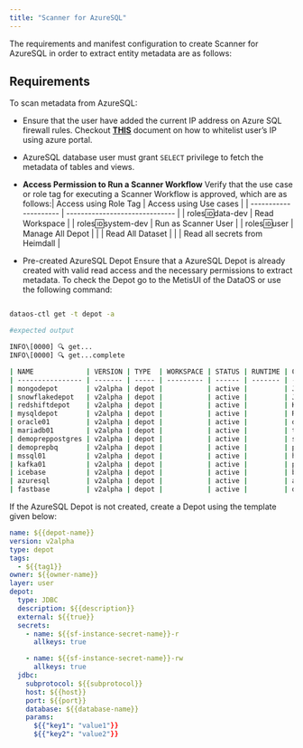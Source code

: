 ```yaml
---
title: "Scanner for AzureSQL"
---
```


The requirements and manifest configuration to create Scanner for AzureSQL in order to extract entity metadata are as follows:

## Requirements

To scan metadata from AzureSQL:

* Ensure that the user have added the current IP address on Azure SQL firewall rules. Checkout [**THIS**](https://learn.microsoft.com/en-us/azure/azure-sql/database/firewall-configure?view=azuresql#use-the-azure-portal-to-manage-server-level-ip-firewall-rules) document on how to whitelist user’s IP using azure portal.

* AzureSQL database user must grant `SELECT` privilege to fetch the metadata of tables and views.

* **Access Permission to Run a Scanner Workflow**
  Verify that the use case or role tag for executing a Scanner Workflow is approved, which are as follows:| Access using Role Tag | Access using Use cases         |
  | --------------------- | ------------------------------ |
  | roles:id:data-dev     | Read Workspace                 |
  | roles:id:system-dev   | Run as Scanner User            |
  | roles:id:user         | Manage All Depot               |
  |                       | Read All Dataset               |
  |                       | Read all secrets from Heimdall |

* Pre-created AzureSQL Depot
  Ensure that a AzureSQL Depot is already created with valid read access and the necessary permissions to extract metadata. To check the Depot go to the MetisUI of the DataOS or use the following command:

```bash

dataos-ctl get -t depot -a

#expected output

INFO\[0000] 🔍 get...
INFO\[0000] 🔍 get...complete

| NAME             | VERSION | TYPE  | WORKSPACE | STATUS | RUNTIME | OWNER      |
| ---------------- | ------- | ----- | --------- | ------ | ------- | ---------- |
| mongodepot       | v2alpha | depot |           | active |         | Jhon Doe   |
| snowflakedepot   | v2alpha | depot |           | active |         | JOJO       |
| redshiftdepot    | v2alpha | depot |           | active |         | Kira       |
| mysqldepot       | v2alpha | depot |           | active |         | Ryuk       |
| oracle01         | v2alpha | depot |           | active |         | drdoom     |
| mariadb01        | v2alpha | depot |           | active |         | tonystark  |
| demopreppostgres | v2alpha | depot |           | active |         | slimshaddy |
| demoprepbq       | v2alpha | depot |           | active |         | pengvin    |
| mssql01          | v2alpha | depot |           | active |         | hulk       |
| kafka01          | v2alpha | depot |           | active |         | peeter     |
| icebase          | v2alpha | depot |           | active |         | blackpink  |
| azuresql         | v2alpha | depot |           | active |         | arnold     |
| fastbase         | v2alpha | depot |           | active |         | ddevil     |

```

If the AzureSQL Depot is not created, create a Depot using the template given below:

```yaml
name: ${{depot-name}}
version: v2alpha
type: depot
tags:
  - ${{tag1}}
owner: ${{owner-name}}
layer: user
depot:
  type: JDBC                                      
  description: ${{description}}
  external: ${{true}}
  secrets:
    - name: ${{sf-instance-secret-name}}-r
      allkeys: true

    - name: ${{sf-instance-secret-name}}-rw
      allkeys: true
  jdbc:                                           
    subprotocol: ${{subprotocol}}
    host: ${{host}}
    port: ${{port}}
    database: ${{database-name}}
    params:
      ${{"key1": "value1"}}
      ${{"key2": "value2"}}
```